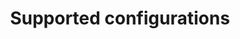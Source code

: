 ---
title: Supported configurations
description: Available cluster types, supported database versions, and the cloud regions.
navigation:
- supported_cluster_types
- supported_database_versions
- supported_regions
- supported_extension_tools
- poolers
- foreign_data_wrappers
---